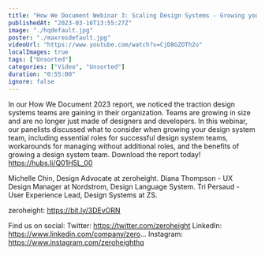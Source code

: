 ```yaml
---
title: "How We Document Webinar 3: Scaling Design Systems - Growing your design system team"
publishedAt: "2023-03-16T13:55:27Z"
image: "./hqdefault.jpg"
poster: "./maxresdefault.jpg"
videoUrl: "https://www.youtube.com/watch?v=CjD8GZOTh2o"
localImages: true
tags: ["Unsorted"]
categories: ["Video", "Unsorted"]
duration: "0:55:00"
ignore: false
---
```


In our How We Document 2023 report, we noticed the traction design systems teams are gaining in their organization. Teams are growing in size and are no longer just made of designers and developers. In this webinar, our panelists discussed what to consider when growing your design system team, including essential roles for successful design system teams, workarounds for managing without additional roles, and the benefits of growing a design system team.
Download the report today! https://hubs.li/Q01H5L_00

Michelle Chin, Design Advocate at zeroheight.
Diana Thompson - UX Design Manager at Nordstrom, Design Language System.
Tri Persaud - User Experience Lead, Design Systems at ZS.

zeroheight: https://bit.ly/3DEvORN

Find us on social:
Twitter: https://twitter.com/zeroheight
LinkedIn: https://www.linkedin.com/company/zero...
Instagram: https://www.instagram.com/zeroheighthq
